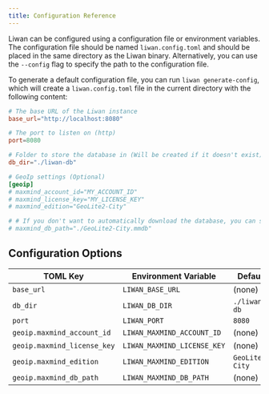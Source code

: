 ```yaml
---
title: Configuration Reference
---
```


Liwan can be configured using a configuration file or environment variables. The configuration file should be named `liwan.config.toml` and should be placed in the same directory as the Liwan binary.
Alternatively, you can use the `--config` flag to specify the path to the configuration file.

To generate a default configuration file, you can run `liwan generate-config`, which will create a `liwan.config.toml` file in the current directory with the following content:

```toml
# The base URL of the Liwan instance
base_url="http://localhost:8080"

# The port to listen on (http)
port=8080

# Folder to store the database in (Will be created if it doesn't exist)
db_dir="./liwan-db"

# GeoIp settings (Optional)
[geoip]
# maxmind_account_id="MY_ACCOUNT_ID"
# maxmind_license_key="MY_LICENSE_KEY"
# maxmind_edition="GeoLite2-City"

# # If you don't want to automatically download the database, you can specify a path to a local file
# maxmind_db_path="./GeoLite2-City.mmdb"
```

## Configuration Options

| TOML Key                    | Environment Variable        | Default         |
| --------------------------- | --------------------------- | --------------- |
| `base_url`                  | `LIWAN_BASE_URL`            | (none)          |
| `db_dir`                    | `LIWAN_DB_DIR`              | `./liwan-db`    |
| `port`                      | `LIWAN_PORT`                | `8080`          |
| `geoip.maxmind_account_id`  | `LIWAN_MAXMIND_ACCOUNT_ID`  | (none)          |
| `geoip.maxmind_license_key` | `LIWAN_MAXMIND_LICENSE_KEY` | (none)          |
| `geoip.maxmind_edition`     | `LIWAN_MAXMIND_EDITION`     | `GeoLite2-City` |
| `geoip.maxmind_db_path`     | `LIWAN_MAXMIND_DB_PATH`     | (none)          |
